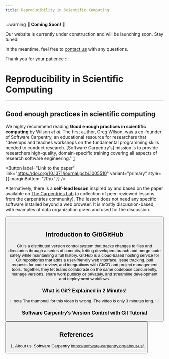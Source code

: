 ```yaml
---
title: Reproducibility in Scientific Computing
---
```



:::warning
**🚧 Coming Soon! 🚧**

Our website is currently under construction and will be launching soon.
Stay tuned!

In the meantime, feel free to [contact us](mailto:benjamin.bromberg@tufts.edu)
with any questions.

Thank you for your patience
:::

# Reproducibility in Scientific Computing

---

## Good enough practices in scientific computing

We highly recommend reading **Good enough practices in scientific computing**
by Wilson *et al*. The first author, Greg Wilson, was a co-founder of Software
Carpentry, an educational resource for researchers that "develops and teaches
workshops on the fundamental programming skills needed to conduct research.
[Software Carpentry's] mission is to provide researchers high-quality,
domain-specific training covering all aspects of research software engineering."
[1](https://software-carpentry.org/about-us/)

<Button
  label="Link to the paper"
  link="https://doi.org/10.1371/journal.pcbi.1005510"
  variant="primary"
  style={{ marginBottom: '20px' }}
/>

Alternatively, there is a **self-lead lesson** inspired by and based on the
paper available on [The Carpentries Lab](carpentries-lab) (a collection of
peer-reviewed lessons from the carpentries community). The lesson does not need
any specific software installed beyond a web browser. It is mostly
discussion-based, with examples of data organization given and used for the
discussion.

<Button
  label="Link to the lesson"
  link="https://carpentries-lab.github.io/good-enough-practices/"
  variant="primary"
/>

---

## Introduction to Git/GitHub

Git is a distributed version control system that tracks changes to files and
directories through a series of commits, letting developers branch and merge
code safely while maintaining a full history. GitHub is a cloud-based hosting
service for Git repositories that adds a user-friendly web interface, issue
tracking, pull requests for code review, and integrations with CI/CD and project
management tools. Together, they let teams collaborate on the same codebase
concurrently, manage versions, share work publicly or privately, and streamline
development and deployment workflows.

### What is Git? Explained in 2 Minutes!

<ReactPlayer url='https://www.youtube.com/watch?v=2ReR1YJrNOM' controls='True'/>

:::note
The thumbnail for this video is wrong. The video is only 3 minutes long.
:::

### Software Carpentry's Version Control with Git Tutorial

<Button
  label="Version Control with Git Tutorial"
  link="https://swcarpentry.github.io/git-novice/"
  variant="primary"
/>

## References

1. About us. Software Carpentry https://software-carpentry.org/about-us/.

[carpentries-lab]: https://carpentries-lab.org/